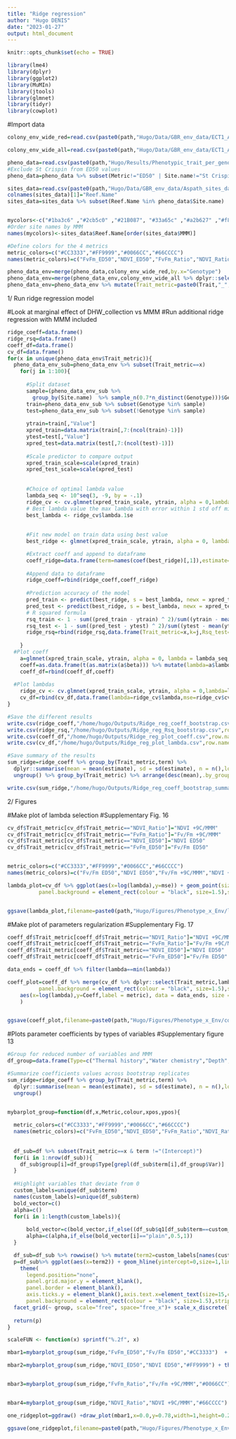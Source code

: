 ```yaml
---
title: "Ridge regression"
author: "Hugo DENIS"
date: "2023-01-27"
output: html_document
---
```


```r
knitr::opts_chunk$set(echo = TRUE)
```

```r
library(lme4)
library(dplyr)
library(ggplot2)
library(MuMIn)
library(jtools)
library(glmnet)
library(tidyr)
library(cowplot)
```

#Import data 
```r
colony_env_wide_red=read.csv(paste0(path,"Hugo/Data/GBR_env_data/ECT1_Aspat_colonies_environmental_data_uncor_v3_0.7.csv"),header=T)

colony_env_wide_all=read.csv(paste0(path,"Hugo/Data/GBR_env_data/ECT1_Aspat_colonies_environmental_data_24metrics.csv"),header=T)

pheno_data=read.csv(paste0(path,"Hugo/Results/Phenotypic_trait_per_genotype.csv"),header=T)
#Exclude St Crispin from ED50 values
pheno_data=pheno_data %>% subset(Metric!="ED50" | Site.name!="St Crispin")

sites_data=read.csv(paste0(path,"Hugo/Data/GBR_env_data/Aspath_sites_data.csv"))
colnames(sites_data)[1]="Reef.Name"
sites_data=sites_data %>% subset(Reef.Name %in% pheno_data$Site.name)


mycolors<-c("#1ba3c6" ,"#2cb5c0" ,"#21B087", "#33a65c" ,"#a2b627" ,"#f8b620", "#f89217", "#f06719","#e03426" ,"#f64971", "#fc719e" , "#ce69be", "#7873c0", "#4f7cba")
#Order site names by MMM
names(mycolors)<-sites_data$Reef.Name[order(sites_data$MMM)]

#Define colors for the 4 metrics 
metric_colors=c("#CC3333","#FF9999","#0066CC","#66CCCC")
names(metric_colors)=c("FvFm_ED50","NDVI_ED50","FvFm_Ratio","NDVI_Ratio")

pheno_data_env=merge(pheno_data,colony_env_wide_red,by.x="Genotype")
pheno_data_env=merge(pheno_data_env,colony_env_wide_all %>% dplyr::select(c(Genotype,MMM)),by="Genotype")
pheno_data_env=pheno_data_env %>% mutate(Trait_metric=paste0(Trait,"_",Metric))
```


1/ Run ridge regression model 


#Look at marginal effect of DHW_collection vs MMM 
#Run additional ridge regression with MMM included   
```r
ridge_coeff=data.frame()
ridge_rsq=data.frame()
coeff_df=data.frame()
cv_df=data.frame()
for(x in unique(pheno_data_env$Trait_metric)){
  pheno_data_env_sub=pheno_data_env %>% subset(Trait_metric==x)
    for(j in 1:100){
      
      #Split dataset
      sample=(pheno_data_env_sub %>% 
        group_by(Site.name)  %>% sample_n(0.7*n_distinct(Genotype)))$Genotype
      train=pheno_data_env_sub %>% subset(Genotype %in% sample)
      test=pheno_data_env_sub %>% subset(!Genotype %in% sample) 
      
      ytrain=train[,"Value"]
      xpred_train=data.matrix(train[,7:(ncol(train)-1)])
      ytest=test[,"Value"]
      xpred_test=data.matrix(test[,7:(ncol(test)-1)])
  
      #Scale predictor to compare output
      xpred_train_scale=scale(xpred_train)
      xpred_test_scale=scale(xpred_test)
      
  
      #Choice of optimal lambda value 
      lambda_seq <- 10^seq(3, -9, by = -.1)
      ridge_cv <- cv.glmnet(xpred_train_scale, ytrain, alpha = 0,lambda=lambda_seq)
      # Best lambda value the max lambda with error within 1 std off min error
      best_lambda <- ridge_cv$lambda.1se
      
      
      #Fit new model on train data using best value 
      best_ridge <- glmnet(xpred_train_scale, ytrain, alpha = 0, lambda = best_lambda,standardize=F)

      #Extract coeff and append to dataframe 
      coeff_ridge=data.frame(term=names(coef(best_ridge)[,1]),estimate=coef(best_ridge)[,1]) %>% arrange(desc(abs(estimate))) %>% mutate(Trait_metric=x,k=j)
      
      #Append data to dataframe
      ridge_coeff=rbind(ridge_coeff,coeff_ridge)
      
      #Prediction accuracy of the model
      pred_train <- predict(best_ridge, s = best_lambda, newx = xpred_train_scale)
      pred_test <- predict(best_ridge, s = best_lambda, newx = xpred_test_scale)
      # R squared formula
      rsq_train <- 1 - sum((pred_train - ytrain) ^ 2)/sum((ytrain - mean(ytrain)) ^ 2)
      rsq_test <- 1 - sum((pred_test - ytest) ^ 2)/sum((ytest - mean(ytest)) ^ 2)
      ridge_rsq=rbind(ridge_rsq,data.frame(Trait_metric=x,k=j,Rsq_test=rsq_test,Rsq_train=rsq_train))
      
    }
  #Plot coeff 
    a=glmnet(xpred_train_scale, ytrain, alpha = 0, lambda = lambda_seq,standardize=F)
    coeff=as.data.frame(t(as.matrix(a$beta))) %>% mutate(lambda=a$lambda) %>% gather(AR:DHW_freq_sup4_1year,key="metric",value="Coeff") %>% mutate(Trait_metric=x)
    coeff_df=rbind(coeff_df,coeff)
    
  #Plot lambdas
    ridge_cv <- cv.glmnet(xpred_train_scale, ytrain, alpha = 0,lambda=lambda_seq)
    cv_df=rbind(cv_df,data.frame(lambda=ridge_cv$lambda,mse=ridge_cv$cvm,mse_sd=ridge_cv$cvsd,mse_up=ridge_cv$cvup,mse_low=ridge_cv$cvlo,lambda.min=ridge_cv$lambda.min,lambda.1se=ridge_cv$lambda.1se,Trait_metric=x))
}

#Save the different results
write.csv(ridge_coeff,"/home/hugo/Outputs/Ridge_reg_coeff_bootstrap.csv",row.names=F)
write.csv(ridge_rsq,"/home/hugo/Outputs/Ridge_reg_Rsq_bootstrap.csv",row.names=F)
write.csv(coeff_df,"/home/hugo/Outputs/Ridge_reg_plot_coeff.csv",row.names=F)
write.csv(cv_df,"/home/hugo/Outputs/Ridge_reg_plot_lambda.csv",row.names=F)

#Save summary of the results 
sum_ridge=ridge_coeff %>% group_by(Trait_metric,term) %>%
  dplyr::summarise(mean = mean(estimate), sd = sd(estimate), n = n(),lower=Rmisc::CI(estimate, ci=0.95)[3],upper=Rmisc::CI(estimate, ci=0.95)[1],q1=quantile(estimate)[2],q3=quantile(estimate)[4],median=median(estimate),IQ=q3-q1,min=q1-1.5*IQ,max=q3+1.5*IQ) %>%
  ungroup() %>% group_by(Trait_metric) %>% arrange(desc(mean),.by_group=TRUE)

write.csv(sum_ridge,"/home/hugo/Outputs/Ridge_reg_coeff_bootstrap_summary.csv",row.names=F)
```



2/ Figures

#Make plot of lambda selection
#Supplementary Fig. 16
```r
cv_df$Trait_metric[cv_df$Trait_metric=="NDVI_Ratio"]="NDVI +9C/MMM"
cv_df$Trait_metric[cv_df$Trait_metric=="FvFm_Ratio"]="Fv/Fm +9C/MMM"
cv_df$Trait_metric[cv_df$Trait_metric=="NDVI_ED50"]="NDVI ED50"
cv_df$Trait_metric[cv_df$Trait_metric=="FvFm_ED50"]="Fv/Fm ED50"


metric_colors=c("#CC3333","#FF9999","#0066CC","#66CCCC")
names(metric_colors)=c("Fv/Fm ED50","NDVI ED50","Fv/Fm +9C/MMM","NDVI +9C/MMM")

lambda_plot=cv_df %>% ggplot(aes(x=log(lambda),y=mse)) + geom_point(size=3,aes(colour=Trait_metric),shape=18) + geom_errorbar(aes(x=log(lambda),ymax=mse_up,ymin=mse_low)) + geom_vline(aes(xintercept=log(lambda.1se)),size=1,linetype="dashed") + facet_wrap(Trait_metric~.,scales="free",ncol=2,nrow=2) + theme_linedraw()+ labs(x="log(λ)",y="Mean-Squared Error")+ theme(axis.text.x=element_text(size=15,color="black"),axis.text.y=element_text(size=15,color="black"),axis.title.x = element_text(size=20,color="black"),axis.title.y = element_text(size=20,color="black"),legend.title = element_text(size=20,color="black"),legend.text = element_text(size=20,color="black"),legend.position = "none",legend.background = element_rect(fill = "transparent"),
          panel.background = element_rect(colour = "black", size=1.5),strip.background =element_rect(fill="white"),strip.text = element_text(colour = 'black',size=15))+ guides(colour = guide_legend(override.aes = list(size=3))) + scale_colour_manual(values = metric_colors,name="Phenotypic traits",labels=c("Fv/Fm ED50","NDVI ED50","Fv/Fm Ratio","NDVI Ratio"))


ggsave(lambda_plot,filename=paste0(path,"Hugo/Figures/Phenotype_x_Env/lambda_choice_red_scaled_v2.png"),width=14,height=10,dpi=320)

```

#Make plot of parameters regularization
#Supplementary Fig. 17
```r
coeff_df$Trait_metric[coeff_df$Trait_metric=="NDVI_Ratio"]="NDVI +9C/MMM"
coeff_df$Trait_metric[coeff_df$Trait_metric=="FvFm_Ratio"]="Fv/Fm +9C/MMM"
coeff_df$Trait_metric[coeff_df$Trait_metric=="NDVI_ED50"]="NDVI ED50"
coeff_df$Trait_metric[coeff_df$Trait_metric=="FvFm_ED50"]="Fv/Fm ED50"

data_ends = coeff_df %>% filter(lambda==min(lambda))

coeff_plot=coeff_df %>% merge(cv_df %>% dplyr::select(Trait_metric,lambda.1se) %>% distinct(Trait_metric,lambda.1se),by="Trait_metric") %>% ggplot(aes(x=log(lambda),y=Coeff,colour=metric)) + geom_line(size=1)  +   facet_wrap(Trait_metric~.,scales="free",ncol=2,nrow=2) + theme_linedraw() + labs(x="log(λ)",y="Coefficients")+ geom_hline(yintercept = 0,linetype="dashed",size=0.5)+ geom_vline(aes(xintercept=log(lambda.1se)),size=1,linetype="dashed") + theme(axis.text.x=element_text(size=15,color="black"),axis.text.y=element_text(size=15,color="black"),axis.title.x = element_text(size=20,color="black"),axis.title.y = element_text(size=20,color="black"),legend.title = element_text(size=20,color="black"),legend.text = element_text(size=20,color="black"),legend.position = "none",legend.background = element_rect(fill = "transparent"),
          panel.background = element_rect(colour = "black", size=1.5),strip.background =element_rect(fill="white"),strip.text = element_text(colour = 'black',size=15))+ guides(colour = guide_legend(override.aes = list(size=3))) +  ggrepel::geom_label_repel(
    aes(x=log(lambda),y=Coeff,label = metric), data = data_ends, size = 4
    )


ggsave(coeff_plot,filename=paste0(path,"Hugo/Figures/Phenotype_x_Env/coeff_lambda_plot_red_scaled_v2.png"),width=14,height=10,dpi=320)
```

#Plots parameter coefficients by types of variables
#Supplementary figure 13 

```r
#Group for reduced number of variables and MMM
df_group=data.frame(Type=c("Thermal history","Water chemistry","Depth","Clouds","Pig","Hydro"),Var=c("AR,ROTC_ss,TSA_DHW_stdev,DHW_freq_sup4,DHW_collection,DHW_freq_sup4_1year,MMM","Turbidity","Depth","CF30a","Health.score","Velocity_OM"))

#Summarize coefficients values across bootstrap replicates
sum_ridge=ridge_coeff %>% group_by(Trait_metric,term) %>%
  dplyr::summarise(mean = mean(estimate), sd = sd(estimate), n = n(),lower=Rmisc::CI(estimate, ci=0.95)[3],upper=Rmisc::CI(estimate, ci=0.95)[1],q1=quantile(estimate)[2],q3=quantile(estimate)[4],median=median(estimate),IQ=q3-q1,min=q1-1.5*IQ,max=q3+1.5*IQ) %>%
  ungroup()


mybarplot_group=function(df,x,Metric,colour,xpos,ypos){
  
  metric_colors=c("#CC3333","#FF9999","#0066CC","#66CCCC")
  names(metric_colors)=c("FvFm_ED50","NDVI_ED50","FvFm_Ratio","NDVI_Ratio")
  
  
  df_sub=df %>% subset(Trait_metric==x & term !="(Intercept)")
  for(i in 1:nrow(df_sub)){
    df_sub$group[i]=df_group$Type[grepl(df_sub$term[i],df_group$Var)]
  }
  
  #Highlight variables that deviate from 0
  custom_labels=unique(df_sub$term)
  names(custom_labels)=unique(df_sub$term)
  bold_vector=c()
  alpha=c()
  for(i in 1:length(custom_labels)){ 
  
      bold_vector=c(bold_vector,if_else((df_sub$q1[df_sub$term==custom_labels[i]]-df_sub$sd[df_sub$term==custom_labels[i]])<0 & df_sub$q3[df_sub$term==custom_labels[i]]+df_sub$sd[df_sub$term==custom_labels[i]]>0 ,"plain","bold"))
      alpha=c(alpha,if_else(bold_vector[i]=="plain",0.5,1))
  }  

  df_sub=df_sub %>% rowwise() %>% mutate(term2=custom_labels[names(custom_labels)==term])
  p=df_sub%>% ggplot(aes(x=term2)) + geom_hline(yintercept=0,size=1,linetype="dashed")+geom_boxplot(aes(ymin=q1-sd,ymax=q3+sd,lower=q1,middle=median,upper=q3,fill=Trait_metric),stat="identity",colour="black",position=position_dodge(0.85)) + theme_linedraw()+labs(x="Metric",y=paste0("Coefficient","",x))+ scale_fill_manual(values = metric_colors,labels=names(metric_colors)) +
    theme(
      legend.position="none",
      panel.grid.major.y = element_blank(),
      panel.border = element_blank(),
      axis.ticks.y = element_blank(),axis.text.x=element_text(size=15,color="black",angle=90,hjust=0.95),axis.text.y=element_text(size=15,color="black"),axis.title.x = element_text(size=15,color="black"),axis.title.y = element_text(size=15,color="black",margin = ggplot2::margin(t = 0, r = 1, b = 0, l = 0)),legend.title = element_text(size=20,color="black"),legend.text = element_text(size=18,color="black"),legend.background = element_rect(fill = "transparent"),
      panel.background = element_rect(colour = "black", size=1.5),strip.background =element_rect(fill="white",size=1.5),strip.text = element_text(colour = 'black',size=15)) +
  facet_grid(~ group, scale="free", space="free_x")+ scale_x_discrete(labels=custom_labels) 
  
  return(p) 
}

scaleFUN <- function(x) sprintf("%.2f", x)

mbar1=mybarplot_group(sum_ridge,"FvFm_ED50","Fv/Fm ED50","#CC3333")  + theme(axis.title.x = element_blank(),axis.text.x = element_blank()) + scale_y_continuous(labels=scaleFUN)

mbar2=mybarplot_group(sum_ridge,"NDVI_ED50","NDVI ED50","#FF9999") + theme(axis.title.x = element_blank(),axis.text.x = element_blank()) + scale_y_continuous(labels=scaleFUN)


mbar3=mybarplot_group(sum_ridge,"FvFm_Ratio","Fv/Fm +9C/MMM","#0066CC")  + theme(axis.title.x = element_blank(),axis.text.x = element_blank()) + scale_y_continuous(labels=scaleFUN)


mbar4=mybarplot_group(sum_ridge,"NDVI_Ratio","NDVI +9C/MMM","#66CCCC") + scale_y_continuous(labels=scaleFUN)

one_ridgeplot=ggdraw() +draw_plot(mbar1,x=0.0,y=0.78,width=1,height=0.22)+draw_plot(mbar2,x=0.0,y=0.56,width=1,height=0.22) +draw_plot(mbar3,x=0.0,y=0.34,width=1,height=0.22) +draw_plot(mbar4,x=0.0,y=0.0,width=1,height=0.34) + draw_plot_label(label=c("a", "b","c","d"),x=c(0.0,0.,0,0.),c(1,0.78,0.56,0.34),size = 25)

ggsave(one_ridgeplot,filename=paste0(path,"Hugo/Figures/Phenotype_x_Env/Ridge_coeffs_all_red_test_wMMM_v2.png"),width=18,height=20,dpi=320)
```


